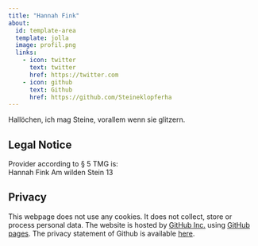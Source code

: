 ```yaml
---
title: "Hannah Fink"
about:
  id: template-area
  template: jolla
  image: profil.png
  links:
    - icon: twitter
      text: twitter
      href: https://twitter.com
    - icon: github
      text: Github
      href: https://github.com/Steineklopferha
---
```



:::{#template-area}

Hallöchen, ich mag Steine, vorallem wenn sie glitzern. 


:::

## Legal Notice

Provider according to § 5 TMG is:  
Hannah Fink
Am wilden Stein 13

## Privacy

This webpage does not use any cookies. It does not collect, store or process personal data. The website is hosted by [GitHub Inc.](https://github.com/){target="_blank"} using [GitHub pages](https://docs.github.com/en/pages/getting-started-with-github-pages/about-github-pages){target="_blank"}. The privacy statement of Github is available [here](https://docs.github.com/en/site-policy/privacy-policies/github-privacy-statement){target="_blank"}. 
